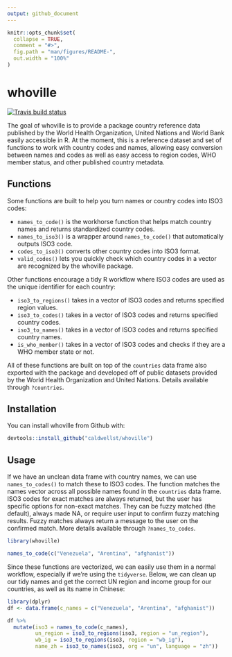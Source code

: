 ```yaml
---
output: github_document
---
```


<!-- README.md is generated from README.Rmd. Please edit that file -->

```r
knitr::opts_chunk$set(
  collapse = TRUE,
  comment = "#>",
  fig.path = "man/figures/README-",
  out.width = "100%"
)
```

# whoville

<!-- badges: start -->
[![Travis build status](https://travis-ci.com/caldwellst/whoville.svg?branch=master)](https://travis-ci.com/caldwellst/whoville)
<!-- badges: end -->

The goal of whoville is to provide a package country reference data published by
the World Health Organization, United Nations and World Bank easily accessible in R. 
At the moment, this is a reference dataset and set of functions to work with country
codes and names, allowing easy conversion between names and codes as well as easy
access to region codes, WHO member status, and other published country metadata.

## Functions

Some functions are built to help you turn names or country codes into ISO3 codes:

* `names_to_code()` is the workhorse function that helps match country names and returns standardized country codes.
* `names_to_iso3()` is a wrapper around `names_to_code()` that automatically outputs ISO3 code.
* `codes_to_iso3()` converts other country codes into ISO3 format.
* `valid_codes()` lets you quickly check which country codes in a vector are recognized by the whoville package.

Other functions encourage a tidy R workflow where ISO3 codes are used as the unique identifier for each country:

* `iso3_to_regions()` takes in a vector of ISO3 codes and returns specified region values.
* `iso3_to_codes()` takes in a vector of ISO3 codes and returns specified country codes.
* `iso3_to_names()` takes in a vector of ISO3 codes and returns specified country names.
* `is_who_member()` takes in a vector of ISO3 codes and checks if they are a WHO member state or not.

All of these functions are built on top of the `countries` data frame also exported
with the package and developed off of public datasets provided by the World Health
Organization and United Nations. Details available through `?countries`.

## Installation

You can install whoville from Github with:

``` r
devtools::install_github("caldwellst/whoville")
```

## Usage

If we have an unclean data frame with country names, we can use `names_to_codes()`
to match these to ISO3 codes. The function matches the names vector across all possible
names found in the `countries` data frame. ISO3 codes for exact matches are always returned,
but the user has specific options for non-exact matches. They can be fuzzy matched (the default),
always made NA, or require user input to confirm fuzzy matching results. Fuzzy matches
always return a message to the user on the confirmed match. More details available through
`?names_to_codes`.

```r
library(whoville)

names_to_code(c("Venezuela", "Arentina", "afghanist"))
```

Since these functions are vectorized, we can easily use them in a normal workflow, especially
if we're using the `tidyverse`. Below, we can clean up our tidy names and get
the correct UN region and income group for our countries, as well as its name
in Chinese:
```r
library(dplyr)
df <- data.frame(c_names = c("Venezuela", "Arentina", "afghanist"))

df %>%
  mutate(iso3 = names_to_code(c_names),
         un_region = iso3_to_regions(iso3, region = "un_region"),
         wb_ig = iso3_to_regions(iso3, region = "wb_ig"),
         name_zh = iso3_to_names(iso3, org = "un", language = "zh"))
```
